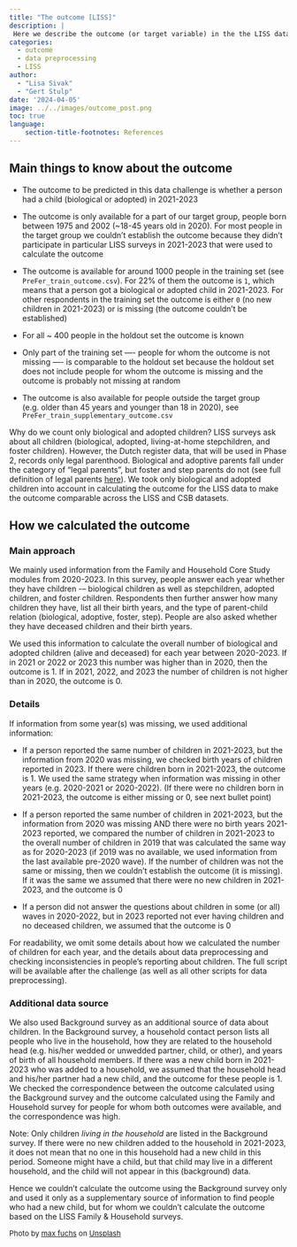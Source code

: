 ```yaml
---
title: "The outcome [LISS]"
description: |
 Here we describe the outcome (or target variable) in the the LISS dataset and how we calculated it.
categories:
  - outcome
  - data preprocessing
  - LISS
author: 
  - "Lisa Sivak"
  - "Gert Stulp"
date: '2024-04-05'
image: ../../images/outcome_post.png
toc: true
language: 
    section-title-footnotes: References
---
```


## Main things to know about the outcome

- The outcome to be predicted in this data challenge is whether a person had a child (biological or adopted) in 2021-2023

- The outcome is only available for a part of our target group, people born between 1975 and 2002 (~18-45 years old in 2020). For most people in the target group we couldn't establish the outcome because they didn't participate in particular LISS surveys in 2021-2023 that were used to calculate the outcome     

- The outcome is available for around 1000 people in the training set (see `PreFer_train_outcome.csv`). For 22% of them the outcome is `1`, which means that a person got a biological or adopted child in 2021-2023. For other respondents in the training set the outcome is either `0` (no new children in 2021-2023) or is missing (the outcome couldn't be established)  

- For all ~ 400 people in the holdout set the outcome is known

- Only part of the training set —- people for whom the outcome is not missing —- is comparable to the holdout set because the holdout set does not include people for whom the outcome is missing and the outcome is probably not missing at random

- The outcome is also available for people outside the target group (e.g. older than 45 years and younger than 18 in 2020), see `PreFer_train_supplementary_outcome.csv`


Why do we count only biological and adopted children? LISS surveys ask about all children (biological, adopted, living-at-home stepchildren, and foster children). However, the Dutch register data, that will be used in Phase 2, records only legal parenthood. Biological and adoptive parents fall under the category of “legal parents", but foster and step parents do not (see full definition of legal parents [here](https://www.rijksoverheid.nl/onderwerpen/ouderlijk-gezag/vraag-en-antwoord/biologisch-juridisch-ouderschap){target="_blank"}). We took only biological and adopted children into account in calculating the outcome for the LISS data to make the outcome comparable across the LISS and CSB datasets.   

## How we calculated the outcome
### Main approach
We mainly used information from the Family and Household Core Study modules from 2020-2023. In this survey, people answer each year whether they have children -– biological children as well as stepchildren, adopted children, and foster children. Respondents then further answer how many children they have, list all their birth years, and the type of parent-child relation (biological, adoptive, foster, step). People are also asked whether they have deceased children and their birth years.  

We used this information to calculate the overall number of biological and adopted children (alive and deceased) for each year between 2020-2023. If in 2021 or 2022 or 2023 this number was higher than in 2020, then the outcome is 1. If in 2021, 2022, and 2023 the number of children is not higher than in 2020, the outcome is 0. 

### Details
If information from some year(s) was missing, we used additional information:

- If a person reported the same number of children in 2021-2023, but the information from 2020 was missing, we checked birth years of children reported in 2023. If there were children born in 2021-2023, the outcome is 1. We used the same strategy when information was missing in other years (e.g. 2020-2021 or 2020-2022).  (If there were no children born in 2021-2023, the outcome is either missing or 0, see next bullet point) 

- If a person reported the same number of children in 2021-2023, but the information from 2020 was missing AND there were no birth years 2021-2023 reported, we compared the number of children in 2021-2023 to the overall number of children in 2019 that was calculated the same way as for 2020-2023 (if 2019 was no available, we used information from the last available pre-2020 wave). If the number of children was not the same or missing, then we couldn't establish the outcome (it is missing). If it was the same we assumed that there were no new children in 2021-2023, and the outcome is 0  

- If a person did not answer the questions about children in some (or all) waves in 2020-2022, but in 2023 reported not ever having children and no deceased children, we assumed that the outcome is 0

For readability, we omit some details about how we calculated the number of children for each year, and the details about data preprocessing and checking inconsistencies in people's reporting about children. The full script will be available after the challenge (as well as all other scripts for data preprocessing). 


### Additional data source
We also used Background survey as an additional source of data about children. In the Background survey, a household contact person lists all people who live in the household, how they are related to the household head (e.g. his/her wedded or unwedded partner, child, or other), and years of birth of all household members. If there was a new child born in 2021-2023 who was added to a household, we assumed that the household head and his/her partner had a new child, and the outcome for these people is 1. We checked the correspondence between the outcome calculated using the Background survey and the outcome calculated using the Family and Household survey for people for whom both outcomes were available, and the correspondence was high. 

Note: Only children *living in the household* are listed in the Background survey. If there were no new children added to the household in 2021-2023, it does not mean that no one in this household had a new child in this period. Someone might have a child, but that child may live in a different household, and the child will not appear in this (background) data.  

Hence we couldn't calculate the outcome using the Background survey only and used it only as a supplementary source of information to find people who had a new child, but for whom we couldn't calculate the outcome based on the LISS Family & Household surveys.  



<font size="-1">Photo by <a href="https://unsplash.com/@designfuchs?utm_content=creditCopyText&utm_medium=referral&utm_source=unsplash">max fuchs</a> on <a href="https://unsplash.com/photos/a-black-and-white-photo-of-a-bird-flying-in-the-sky-Nm6ojlDO-5c?utm_content=creditCopyText&utm_medium=referral&utm_source=unsplash">Unsplash</a></font>
  